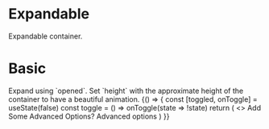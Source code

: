 
<Meta title="Components/Expandable" component={Expandable} />

# Expandable

<Description>Expandable container.</Description>

# Basic

<Description>
  Expand using `opened`. Set `height` with the approximate height of the
  container to have a beautiful animation.
</Description>

<Canvas>
  <Story name="basic">
    {() => {
      const [toggled, onToggle] = useState(false)
      const toggle = () => onToggle(state => !state)
      return (
        <>
          <Touchable onClick={toggle}>
            <Typography variant="lead-block" my={0}>
              Add Some Advanced Options?
              <Icon name={toggled ? 'minus-box-outline' : 'plus-box-outline'} />
            </Typography>
          </Touchable>
          <Expandable height={24} opened={toggled}>
            Advanced options
          </Expandable>
        </>
      )
    }}
  </Story>
</Canvas>
